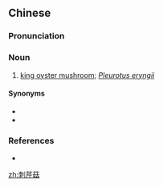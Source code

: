 ==Chinese==
{{zh-forms|type=21}}

===Pronunciation===
{{zh-pron
|m=cìqíngū
|c=ci3 kan4 gu1
|cat=n
}}

===Noun===
{{zh-noun}}

# [[king oyster mushroom]]; ''[[Pleurotus eryngii]]'' {{gloss|a species of edible [[mushroom]]}}

====Synonyms====
* {{zh-l|刺芹側耳}}
* {{zh-l|杏鮑菇}}

===References===
* {{cite-web
|url=http://www.qdmushroom.com/hydt_window.asp?id=223
|title=促进我国食用菌珍品白灵菇的新发展
|work=www.qdmushroom.com
|language=Mandarin
|accessdate=2007-12-16}}

[[zh:刺芹菇]]